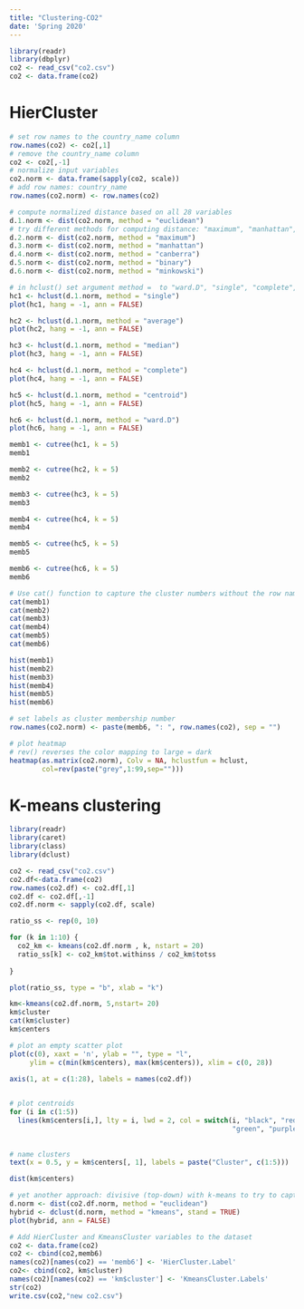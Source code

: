 ```yaml
---
title: "Clustering-CO2"
date: 'Spring 2020'
---
```


```r
library(readr)
library(dbplyr)
co2 <- read_csv("co2.csv")
co2 <- data.frame(co2)
```

# HierCluster
```r
# set row names to the country_name column
row.names(co2) <- co2[,1]
# remove the country_name column
co2 <- co2[,-1]
# normalize input variables
co2.norm <- data.frame(sapply(co2, scale))
# add row names: country_name
row.names(co2.norm) <- row.names(co2) 

# compute normalized distance based on all 28 variables
d.1.norm <- dist(co2.norm, method = "euclidean")
# try different methods for computing distance: "maximum", "manhattan", "canberra", "binary" or "minkowski"
d.2.norm <- dist(co2.norm, method = "maximum")
d.3.norm <- dist(co2.norm, method = "manhattan")
d.4.norm <- dist(co2.norm, method = "canberra")
d.5.norm <- dist(co2.norm, method = "binary")
d.6.norm <- dist(co2.norm, method = "minkowski")

# in hclust() set argument method =  to "ward.D", "single", "complete", "average", "median", or "centroid"
hc1 <- hclust(d.1.norm, method = "single")
plot(hc1, hang = -1, ann = FALSE)

hc2 <- hclust(d.1.norm, method = "average")
plot(hc2, hang = -1, ann = FALSE)

hc3 <- hclust(d.1.norm, method = "median")
plot(hc3, hang = -1, ann = FALSE)

hc4 <- hclust(d.1.norm, method = "complete")
plot(hc4, hang = -1, ann = FALSE)

hc5 <- hclust(d.1.norm, method = "centroid")
plot(hc5, hang = -1, ann = FALSE)

hc6 <- hclust(d.1.norm, method = "ward.D")
plot(hc6, hang = -1, ann = FALSE)

```

```r
memb1 <- cutree(hc1, k = 5)
memb1

memb2 <- cutree(hc2, k = 5)
memb2

memb3 <- cutree(hc3, k = 5)
memb3

memb4 <- cutree(hc4, k = 5)
memb4

memb5 <- cutree(hc5, k = 5)
memb5

memb6 <- cutree(hc6, k = 5)
memb6
```

```r
# Use cat() function to capture the cluster numbers without the row names and without line numbers:
cat(memb1)
cat(memb2)
cat(memb3)
cat(memb4)
cat(memb5)
cat(memb6)

hist(memb1)
hist(memb2)
hist(memb3)
hist(memb4)
hist(memb5)
hist(memb6)


```

```r
# set labels as cluster membership number
row.names(co2.norm) <- paste(memb6, ": ", row.names(co2), sep = "")
```

```r
# plot heatmap 
# rev() reverses the color mapping to large = dark
heatmap(as.matrix(co2.norm), Colv = NA, hclustfun = hclust, 
        col=rev(paste("grey",1:99,sep="")))
```



# K-means clustering

```r
library(readr)
library(caret)
library(class)
library(dclust)
```



```r
co2 <- read_csv("co2.csv")
co2.df<-data.frame(co2)
row.names(co2.df) <- co2.df[,1]
co2.df <- co2.df[,-1]
co2.df.norm <- sapply(co2.df, scale)
```
```r
ratio_ss <- rep(0, 10)

for (k in 1:10) {
  co2_km <- kmeans(co2.df.norm , k, nstart = 20)
  ratio_ss[k] <- co2_km$tot.withinss / co2_km$totss
  
}

plot(ratio_ss, type = "b", xlab = "k")

```
```r
km<-kmeans(co2.df.norm, 5,nstart= 20)
km$cluster
cat(km$cluster)
km$centers
```

```r
# plot an empty scatter plot
plot(c(0), xaxt = 'n', ylab = "", type = "l", 
     ylim = c(min(km$centers), max(km$centers)), xlim = c(0, 28))

axis(1, at = c(1:28), labels = names(co2.df))

                                                                                                     
# plot centroids 
for (i in c(1:5))
  lines(km$centers[i,], lty = i, lwd = 2, col = switch(i, "black", "red", 
                                                       "green", "purple","yellow"))
                                                       
                                                       
# name clusters
text(x = 0.5, y = km$centers[, 1], labels = paste("Cluster", c(1:5)))

dist(km$centers)

# yet another approach: divisive (top-down) with k-means to try to capture both large and small clusters
d.norm <- dist(co2.df.norm, method = "euclidean")  
hybrid <- dclust(d.norm, method = "kmeans", stand = TRUE)
plot(hybrid, ann = FALSE)

```


```r
# Add HierCluster and KmeansCluster variables to the dataset
co2 <- data.frame(co2)
co2 <- cbind(co2,memb6)
names(co2)[names(co2) == 'memb6'] <- 'HierCluster.Label'
co2<- cbind(co2, km$cluster)
names(co2)[names(co2) == 'km$cluster'] <- 'KmeansCluster.Labels'
str(co2)
write.csv(co2,"new co2.csv")
```










